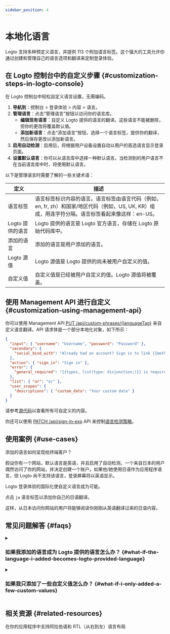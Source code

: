 ```yaml
---
sidebar_position: 4
---
```


# 本地化语言

Logto 支持多种预定义语言，并提供 113 个附加语言标签。这个强大的工具允许你通过创建和管理自己的语言选项和翻译来定制登录体验。

## 在 Logto 控制台中的自定义步骤 \{#customization-steps-in-logto-console}

在 Logto 控制台中轻松自定义语言设置，无需编码。

1. **导航到**：<CloudLink to="/sign-in-experience/content">控制台 > 登录体验 > 内容 > 语言</CloudLink>。
2. **管理语言**：点击“管理语言”按钮以访问你的语言库。
   - **编辑现有语言**：自定义 Logto 提供的语言的翻译。这些语言不能被删除，但你的更改将覆盖默认值。
   - **添加新语言**：点击“添加语言”按钮，选择一个语言标签，提供你的翻译，然后保存更改以添加新语言。
3. **启用自动检测**：启用后，将根据用户设备设置自动以用户的首选语言显示登录页面。
4. **设置默认语言**：你可以从语言库中选择一种默认语言。当检测到的用户语言不在当前语言库中时，将使用默认语言。

以下是管理语言时需要了解的一些关键术语：

| 定义             | 描述                                                                                                                                               |
| ---------------- | -------------------------------------------------------------------------------------------------------------------------------------------------- |
| 语言标签         | 语言标签标识内容的语言。语言标签由语言代码（例如，en, fr, zh）和国家/地区代码（例如，US, UK, KR）组成，用连字符分隔。语言标签看起来像这样：en-US。 |
| Logto 提供的语言 | Logto 提供的语言是 Logto 官方语言，存储在 Logto 原始代码库中。                                                                                     |
| 添加的语言       | 添加的语言是用户添加的语言。                                                                                                                       |
| Logto 源值       | Logto 源值是 Logto 提供的尚未被用户自定义的值。                                                                                                    |
| 自定义值         | 自定义值是已经被用户自定义的值。Logto 源值将被覆盖。                                                                                               |

## 使用 Management API 进行自定义 \{#customization-using-management-api}

你可以使用 Management API [PUT /api/custom-phrases/\{languageTag\}](https://openapi.logto.io/operation/operation-replacecustomphrase) 来自定义语言翻译。API 请求体是一个部分本地化对象，如下所示：

```json
{
  "input": { "username": "Username", "password": "Password" },
  "secondary": {
    "social_bind_with": "Already had an account? Sign in to link {{methods, list(type: disjunction;)}} with your social identity."
  },
  "action": { "sign_in": "Sign in" },
  "error": {
    "general_required": "{{types, list(type: disjunction;)}} is required"
  },
  "list": { "or": "or" },
  "user_scopes": {
    "descriptions": { "custom_data": "Your custom data" }
  }
}
```

请参考[源代码](https://github.com/logto-io/logto/blob/master/packages/phrases-experience/src/locales/en/index.ts)以查看所有可自定义的内容。

你还可以使用 [PATCH /api/sign-in-exp](https://openapi.logto.io/group/endpoint-sign-in-experience) API 来控制[语言检测策略](https://openapi.logto.io/operation/operation-getsigninexp#operation-getsigninexp-200-body-application-json-languageinfo)。

## 使用案例 \{#use-cases}

添加的语言如何呈现给终端客户？

假设你有一个网站，默认语言是英语，并且启用了自动检测。一个来自日本的用户偶然访问了你的网站，并决定创建一个账户。如果他/她使用日语作为应用程序语言，但 Logto 尚不支持该语言，登录屏幕将以英语显示。

Logto 登录体验的国际化使自定义语言成为可能。

点击 `ja` 语言标签以添加你自己的日语翻译。

这样，从日本访问你网站的用户将能够阅读你刚刚从英语翻译过来的日语内容。

## 常见问题解答 \{#faqs}

<details>
  <summary>

### 如果我添加的语言成为 Logto 提供的语言怎么办？ \{#what-if-the-language-i-added-becomes-logto-provided-language}

</summary>

在左侧的语言标签旁边，将出现一个 Logto 提供的标签，你添加的语言将不再可移除。修改后的值将继续生效并替换原始 Logto 值。擦除用户提供的值以使用 Logto 默认配置提供的值。

</details>

<details>
  <summary>

### 如果我只添加了一些自定义值怎么办？ \{#what-if-i-only-added-a-few-custom-values}

</summary>

最终用户看到的是两列合并的结果。
假设你只想对 Logto 提供的原始内容副本的一个子集进行调整。你编辑的键将是你的注册屏幕与 Logto 提供的屏幕之间的唯一区别。其余内容将保持不变。

</details>

## 相关资源 \{#related-resources}

<Url href="https://blog.logto.io/rtl-language-support">
  在你的应用程序中支持阿拉伯语和 RTL（从右到左）语言布局
</Url>
